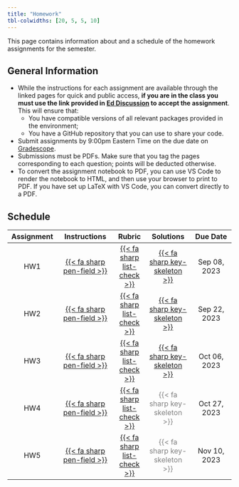 ```yaml
---
title: "Homework"
tbl-colwidths: [20, 5, 5, 10]
---
```


This page contains information about and a schedule of the homework assignments for the semester.

## General Information

-  While the instructions for each assignment are available through the linked pages for quick and public access, **if you are in the class you must use the link provided in [Ed Discussion](http://us.edstem.org) to accept the assignment**. This will ensure that:
    - You have compatible versions of all relevant packages provided in the environment;
    - You have a GitHub repository that you can use to share your code.
- Submit assignments by 9:00pm Eastern Time on the due date on [Gradescope](https://gradescope.com).
- Submissions must be PDFs. Make sure that you tag the pages corresponding to each question; points will be deducted otherwise.
- To convert the assignment notebook to PDF, you can use VS Code to render the notebook to HTML, and then use your browser to print to PDF. If you have set up LaTeX with VS Code, you can convert directly to a PDF.

## Schedule

| Assignment | Instructions | Rubric | Solutions | Due Date |
|:----------:|:------------:|:------:|:---------:|:--------:|
| HW1 | [{{< fa sharp pen-field >}}](hw/hw01/hw01.html) | [{{< fa sharp list-check >}}](rubrics/hw01.qmd) | [{{< fa sharp key-skeleton >}}](solutions/hw01/hw01-solution.html) | Sep 08, 2023 |
| HW2 | [{{< fa sharp pen-field >}}](hw/hw02/hw02.html) | [{{< fa sharp list-check >}}](rubrics/hw02.qmd) | [{{< fa sharp key-skeleton >}}](solutions/hw02/hw02-solution.html)  | Sep 22, 2023 |
| HW3 | [{{< fa sharp pen-field >}}](hw/hw03/hw03.html) | [{{< fa sharp list-check >}}](rubrics/hw03.qmd) | [{{< fa sharp key-skeleton >}}](solutions/hw03/hw03-solution.html) | Oct 06, 2023 |
| HW4 | [{{< fa sharp pen-field >}}](hw/hw04/hw04.html) | [{{< fa sharp list-check >}}](rubrics/hw04.qmd) | [{{< fa sharp key-skeleton >}}]{style="color:grey"} | Oct 27, 2023 |
| HW5 | [{{< fa sharp pen-field >}}](hw/hw05/hw05.html) | [{{< fa sharp list-check >}}](rubrics/hw05.qmd) | [{{< fa sharp key-skeleton >}}]{style="color:grey"} | Nov 10, 2023 |
